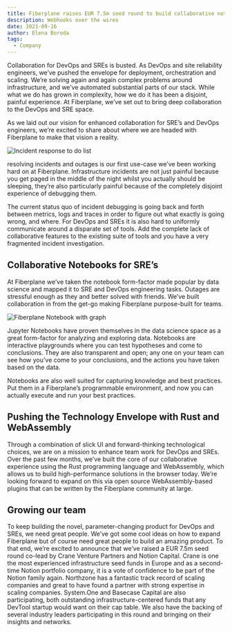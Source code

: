 ```yaml
---
title: Fiberplane raises EUR 7.5m seed round to build collaborative notebooks for SRE’s
description: Webhooks over the wires
date: 2021-09-16
author: Elena Boroda 
tags:
  - Company
---
```




Collaboration for DevOps and SREs is busted. As DevOps and site reliability engineers, we’ve pushed the envelope for deployment, orchestration and scaling. We’re solving again and again complex problems around infrastructure, and we’ve automated substantial parts of our stack. While what we do has grown in complexity, how we do it has been a disjoint, painful experience. At Fiberplane, we’ve set out to bring deep collaboration to the DevOps and SRE space.

As we laid out our vision for enhanced collaboration for SRE’s and DevOps engineers, we’re excited to share about where we are headed with Fiberplane to make that vision a reality.

![Incident response to do list](@/assets/blog/2021-09-16-img01.png)


resolving incidents and outages is our first use-case we’ve been working hard on at Fiberplane. Infrastructure incidents are not just painful because you get paged in the middle of the night whilst you actually should be sleeping, they’re also particularly painful because of the completely disjoint experience of debugging them.

The current status quo of incident debugging is going back and forth between metrics, logs and traces in order to figure out what exactly is going wrong, and where. For DevOps and SREs it is also hard to uniformly communicate around a disparate set of tools. Add the complete lack of collaborative features to the existing suite of tools and you have a very fragmented incident investigation.

## Collaborative Notebooks for SRE’s

At Fiberplane we’ve taken the notebook form-factor made popular by data science and mapped it to SRE and DevOps engineering tasks. Outages are stressful enough as they and better solved with friends. We’ve built collaboration in from the get-go making Fiberplane purpose-built for teams.

![Fiberplane Notebook with graph](@/assets/blog/2021-09-16-img02.png)


Jupyter Notebooks have proven themselves in the data science space as a great form-factor for analyzing and exploring data. Notebooks are interactive playgrounds where you can test hypotheses and come to conclusions. They are also transparent and open; any one on your team can see how you’ve come to your conclusions, and the actions you have taken based on the data.

Notebooks are also well suited for capturing knowledge and best practices. Put them in a Fiberplane’s programmable environment, and now you can actually execute and run your best practices.

## Pushing the Technology Envelope with Rust and WebAssembly
Through a combination of slick UI and forward-thinking technological choices, we are on a mission to enhance team work for DevOps and SREs. Over the past few months, we’ve built the core of our collaborative experience using the Rust programming language and WebAssembly, which allows us to build high-performance solutions in the browser today. We’re looking forward to expand on this via open source WebAssembly-based plugins that can be written by the Fiberplane community at large.

## Growing our team
To keep building the novel, parameter-changing product for DevOps and SREs, we need great people. We’ve got some cool ideas on how to expand Fiberplane but of course need great people to build an amazing product. To that end, we’re excited to announce that we’ve raised a EUR 7.5m seed round co-lead by Crane Venture Partners and Notion Capital. Crane is one the most experienced infrastructure seed funds in Europe and as a second-time Notion portfolio company, it is a vote of confidence to be part of the Notion family again. Northzone has a fantastic track record of scaling companies and great to have found a partner with strong expertise in scaling companies. System.One and Basecase Capital are also participating, both outstanding infrastructure-centered funds that any DevTool startup would want on their cap table. We also have the backing of several industry leaders participating in this round and bringing on their insights and networks.